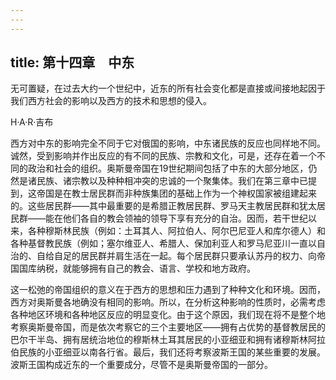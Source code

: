 ```yaml
---
---
---
```

title: 第十四章　中东
---



无可置疑，在过去大约一个世纪中，近东的所有社会变化都是直接或间接地起因于我们西方社会的影响以及西方的技术和思想的侵入。

H·A·R·吉布

西方对中东的影响完全不同于它对俄国的影响，中东诸民族的反应也同样地不同。诚然，受到影响并作出反应的有不同的民族、宗教和文化，可是，还存在着一个不同的政治和社会的组织。奥斯曼帝国在19世纪期间包括了中东的大部分地区，仍然是诸民族、诸宗教以及种种相冲突的忠诚的一个聚集体。我们在第三章中已提到，这帝国是在教士居民群而非种族集团的基础上作为一个神权国家被组建起来的。这些居民群——其中最重要的是希腊正教居民群、罗马天主教居民群和犹太居民群——能在他们各自的教会领袖的领导下享有充分的自治。因而，若干世纪以来，各种穆斯林民族（例如：土耳其人、阿拉伯人、阿尔巴尼亚人和库尔德人）和各种基督教民族（例如；塞尔维亚人、希腊人、保加利亚人和罗马尼亚川一直以自治的、自给自足的居民群并肩生活在一起。每个居民群只要承认苏丹的权力、向帝国国库纳税，就能够拥有自己的教会、语言、学校和地方政府。

这一松弛的帝国组织的意义在于西方的思想和压力遇到了种种文化和环境。因而，西方对奥斯曼各地确没有相同的影响。所以，在分析这种影响的性质时，必需考虑各种地区环境和各种地区反应的明显变化。由于这个原因，我们现在将不是整个地考察奥斯曼帝国，而是依次考察它的三个主要地区——拥有占优势的基督教居民的巴尔干半岛、拥有居统治地位的穆斯林土耳其居民的小亚细亚和拥有诸穆斯林阿拉伯民族的小亚细亚以南各行省。最后，我们还将考察波斯王国的某些重要的发展。波斯王国构成近东的一个重要成分，尽管不是奥斯曼帝国的一部分。